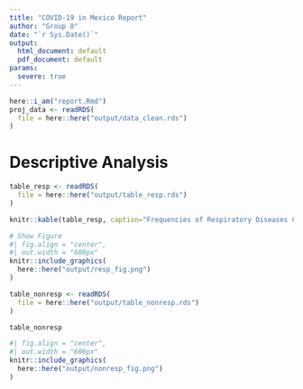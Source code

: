 ```yaml
---
title: "COVID-19 in Mexico Report"
author: "Group 8"
date: "`r Sys.Date()`"
output:
  html_document: default
  pdf_document: default
params:
  severe: true
---
```


```r
here::i_am("report.Rmd")
proj_data <- readRDS(
  file = here::here("output/data_clean.rds")
)
```



# Descriptive Analysis

```r
table_resp <- readRDS(
  file = here::here("output/table_resp.rds")
)

knitr::kable(table_resp, caption="Frequencies of Respiratory Diseases Cases by Covid-19 Status")

# Show Figure
#| fig.align = "center",
#| out.width = "600px"
knitr::include_graphics(
  here::here("output/resp_fig.png")
)
```


```r
table_nonresp <- readRDS(
  file = here::here("output/table_nonresp.rds")
)

table_nonresp

#| fig.align = "center",
#| out.width = "600px"
knitr::include_graphics(
  here::here("output/nonresp_fig.png")
)
```
































